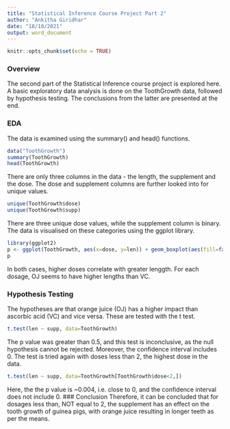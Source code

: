 ```yaml
---
title: "Statistical Inference Course Project Part 2"
author: "Ankitha Giridhar"
date: "18/10/2021"
output: word_document
---
```


```r
knitr::opts_chunk$set(echo = TRUE)
```
### Overview
The second part of the Statistical Inference course project is explored here. A basic exploratory data analysis is done on the ToothGrowth data, followed by hypothesis testing. The conclusions from the latter are presented at the end.

### EDA
The data is examined using the summary() and head() functions. 

```r
data("ToothGrowth")
summary(ToothGrowth)
head(ToothGrowth)
```
There are only three columns in the data - the length, the supplement and the dose. The dose and supplement columns are further looked into for unique values.
```r
unique(ToothGrowth$dose)
unique(ToothGrowth$supp)
````
There are three unique dose values, while the supplement column is binary. The data is visualised on these categories using the ggplot library.
```r
library(ggplot2)
p <- ggplot(ToothGrowth, aes(x=dose, y=len)) + geom_boxplot(aes(fill=factor(dose))) + geom_point() + facet_grid(.~supp) + ggtitle("Tooth Growth by Dosage for Each Supplement")
p
```
In both cases, higher doses correlate with greater lenggth. For each dosage, OJ seems to have higher lengths than VC.

### Hypothesis Testing
The hypotheses are that orange juice (OJ) has a higher impact than ascorbic acid (VC) and vice versa. These are tested with the t test.

```r
t.test(len ~ supp, data=ToothGrowth)
```
The p value was greater than 0.5, and this test is inconclusive, as the null hypothesis cannot be rejected. Moreover, the confidence interval includes 0.
The test is tried again with doses less than 2, the highest dose in the data.
```r
t.test(len ~ supp, data=ToothGrowth[ToothGrowth$dose<2,])
```
Here, the the p value is ~0.004, i.e. close to 0, and the confidence interval does not include 0. 
### Conclusion
Therefore, it can be concluded that for dosages less than, NOT equal to 2, the supplement has an effect on the tooth growth of guinea pigs, with orange juice resulting in longer teeth as per the means.

